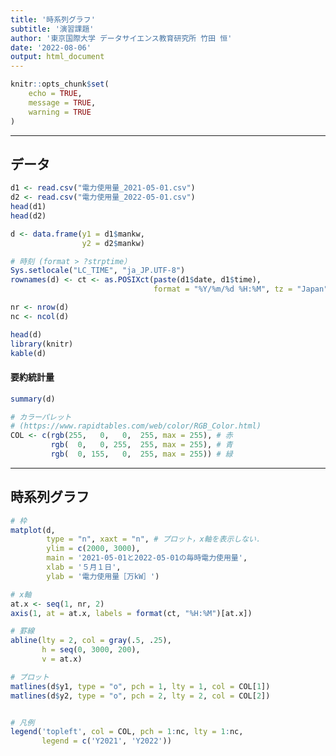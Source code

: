 ```yaml
---
title: '時系列グラフ'
subtitle: '演習課題'
author: '東京国際大学 データサイエンス教育研究所 竹田 恒'
date: '2022-08-06'
output: html_document
---
```


```r
knitr::opts_chunk$set(
	echo = TRUE,
	message = TRUE,
	warning = TRUE
)
```

---

## データ
```r
d1 <- read.csv("電力使用量_2021-05-01.csv")
d2 <- read.csv("電力使用量_2022-05-01.csv")
head(d1)
head(d2)

d <- data.frame(y1 = d1$mankw, 
                y2 = d2$mankw)

# 時刻 (format > ?strptime）
Sys.setlocale("LC_TIME", "ja_JP.UTF-8")
rownames(d) <- ct <- as.POSIXct(paste(d1$date, d1$time), 
                                format = "%Y/%m/%d %H:%M", tz = "Japan")

nr <- nrow(d)
nc <- ncol(d)

head(d)
library(knitr)
kable(d)
```

#### 要約統計量
```r
summary(d)
```

```r
# カラーパレット
# (https://www.rapidtables.com/web/color/RGB_Color.html)
COL <- c(rgb(255,   0,   0,  255, max = 255), # 赤
         rgb(  0,   0, 255,  255, max = 255), # 青
         rgb(  0, 155,   0,  255, max = 255)) # 緑
```

---

## 時系列グラフ
```r
# 枠 
matplot(d, 
        type = "n", xaxt = "n", # プロット，x軸を表示しない．
        ylim = c(2000, 3000),
        main = '2021-05-01と2022-05-01の毎時電力使用量',
        xlab = '５月１日',
        ylab = '電力使用量［万kW］')

# x軸
at.x <- seq(1, nr, 2)
axis(1, at = at.x, labels = format(ct, "%H:%M")[at.x])

# 罫線
abline(lty = 2, col = gray(.5, .25),
       h = seq(0, 3000, 200),
       v = at.x)

# プロット
matlines(d$y1, type = "o", pch = 1, lty = 1, col = COL[1])
matlines(d$y2, type = "o", pch = 2, lty = 2, col = COL[2])


# 凡例
legend('topleft', col = COL, pch = 1:nc, lty = 1:nc,
       legend = c('Y2021', 'Y2022'))
```